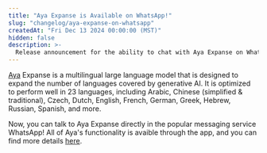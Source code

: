 ```yaml
---
title: "Aya Expanse is Available on WhatsApp!"
slug: "changelog/aya-expanse-on-whatsapp"
createdAt: "Fri Dec 13 2024 00:00:00 (MST)"
hidden: false
description: >-
  Release announcement for the ability to chat with Aya Expanse on WhatsApp
---
```


[Aya](https://cohere.com/research/aya) Expanse is a multilingual large language model that is designed to expand the number of languages covered by generative AI. It is optimized to perform well in 23 languages, including Arabic, Chinese (simplified & traditional), Czech, Dutch, English, French, German, Greek, Hebrew, Russian, Spanish, and more.

Now, you can talk to Aya Expanse directly in the popular messaging service WhatsApp! All of Aya's functionality is avaible through the app, and you can find more details [here](https://docs.cohere.com/docs/aya#aya-expanse-integration-with-whatsapp).